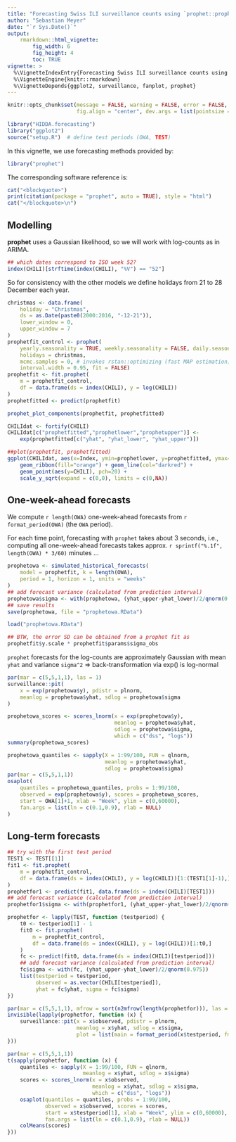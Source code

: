 ```yaml
---
title: "Forecasting Swiss ILI surveillance counts using `prophet::prophet`"
author: "Sebastian Meyer"
date: "`r Sys.Date()`"
output:
    rmarkdown::html_vignette:
        fig_width: 6
        fig_height: 4
        toc: TRUE
vignette: >
  %\VignetteIndexEntry{Forecasting Swiss ILI surveillance counts using 'prophet::prophet'}
  %\VignetteEngine{knitr::rmarkdown}
  %\VignetteDepends{ggplot2, surveillance, fanplot, prophet}
---
```


```r
knitr::opts_chunk$set(message = FALSE, warning = FALSE, error = FALSE,
                      fig.align = "center", dev.args = list(pointsize = 10))
```

```r
library("HIDDA.forecasting")
library("ggplot2")
source("setup.R")  # define test periods (OWA, TEST)
```

In this vignette, we use forecasting methods provided by:
```r
library("prophet")
```

The corresponding software reference is:
```r
cat("<blockquote>")
print(citation(package = "prophet", auto = TRUE), style = "html")
cat("</blockquote>\n")
```


## Modelling

**prophet** uses a Gaussian likelihood, so we will work with log-counts as in ARIMA.

```r
## which dates correspond to ISO week 52?
index(CHILI)[strftime(index(CHILI), "%V") == "52"]
```

So for consistency with the other models we define
holidays from 21 to 28 December each year.

```r
christmas <- data.frame(
    holiday = "Christmas",
    ds = as.Date(paste0(2000:2016, "-12-21")),
    lower_window = 0,
    upper_window = 7
)
prophetfit_control <- prophet(
    yearly.seasonality = TRUE, weekly.seasonality = FALSE, daily.seasonality = FALSE,
    holidays = christmas,
    mcmc.samples = 0, # invokes rstan::optimizing (fast MAP estimation)
    interval.width = 0.95, fit = FALSE)
prophetfit <- fit.prophet(
    m = prophetfit_control,
    df = data.frame(ds = index(CHILI), y = log(CHILI))
)
prophetfitted <- predict(prophetfit)
```

```r
prophet_plot_components(prophetfit, prophetfitted)
```

```r
CHILIdat <- fortify(CHILI)
CHILIdat[c("prophetfitted","prophetlower","prophetupper")] <-
    exp(prophetfitted[c("yhat", "yhat_lower", "yhat_upper")])
```

```r
##plot(prophetfit, prophetfitted)
ggplot(CHILIdat, aes(x=Index, ymin=prophetlower, y=prophetfitted, ymax=prophetupper)) +
    geom_ribbon(fill="orange") + geom_line(col="darkred") +
    geom_point(aes(y=CHILI), pch=20) +
    scale_y_sqrt(expand = c(0,0), limits = c(0,NA))
```



## One-week-ahead forecasts


We compute `r length(OWA)` one-week-ahead forecasts
from `r format_period(OWA)` (the `OWA` period).

For each time point, forecasting with `prophet` takes about 3 seconds, i.e.,
computing all one-week-ahead forecasts takes approx.
`r sprintf("%.1f", length(OWA) * 3/60)` minutes ...

```r
prophetowa <- simulated_historical_forecasts(
    model = prophetfit, k = length(OWA),
    period = 1, horizon = 1, units = "weeks"
)
## add forecast variance (calculated from prediction interval)
prophetowa$sigma <- with(prophetowa, (yhat_upper-yhat_lower)/2/qnorm(0.975))
## save results
save(prophetowa, file = "prophetowa.RData")
```
```r
load("prophetowa.RData")
```

```r
## BTW, the error SD can be obtained from a prophet fit as
prophetfit$y.scale * prophetfit$params$sigma_obs
```


`prophet` forecasts for the log-counts are approximately Gaussian with mean
`yhat` and variance `sigma^2` => back-transformation via exp() is log-normal

```r
par(mar = c(5,5,1,1), las = 1)
surveillance::pit(
    x = exp(prophetowa$y), pdistr = plnorm,
    meanlog = prophetowa$yhat, sdlog = prophetowa$sigma
)
```

```r
prophetowa_scores <- scores_lnorm(x = exp(prophetowa$y),
                                  meanlog = prophetowa$yhat,
                                  sdlog = prophetowa$sigma,
                                  which = c("dss", "logs"))
summary(prophetowa_scores)
```

```r
prophetowa_quantiles <- sapply(X = 1:99/100, FUN = qlnorm,
                               meanlog = prophetowa$yhat,
                               sdlog = prophetowa$sigma)
par(mar = c(5,5,1,1))
osaplot(
    quantiles = prophetowa_quantiles, probs = 1:99/100,
    observed = exp(prophetowa$y), scores = prophetowa_scores,
    start = OWA[1]+1, xlab = "Week", ylim = c(0,60000),
    fan.args = list(ln = c(0.1,0.9), rlab = NULL)
)
```



## Long-term forecasts


```r
## try with the first test period
TEST1 <- TEST[[1]]
fit1 <- fit.prophet(
    m = prophetfit_control,
    df = data.frame(ds = index(CHILI), y = log(CHILI))[1:(TEST1[1]-1),]
)
prophetfor1 <- predict(fit1, data.frame(ds = index(CHILI)[TEST1]))
## add forecast variance (calculated from prediction interval)
prophetfor1$sigma <- with(prophetfor1, (yhat_upper-yhat_lower)/2/qnorm(0.975))
```


```r
prophetfor <- lapply(TEST, function (testperiod) {
    t0 <- testperiod[1] - 1
    fit0 <- fit.prophet(
        m = prophetfit_control,
        df = data.frame(ds = index(CHILI), y = log(CHILI))[1:t0,]
    )
    fc <- predict(fit0, data.frame(ds = index(CHILI)[testperiod]))
    ## add forecast variance (calculated from prediction interval)
    fc$sigma <- with(fc, (yhat_upper-yhat_lower)/2/qnorm(0.975))
    list(testperiod = testperiod,
         observed = as.vector(CHILI[testperiod]),
         yhat = fc$yhat, sigma = fc$sigma)
})
```

```r
par(mar = c(5,5,1,1), mfrow = sort(n2mfrow(length(prophetfor))), las = 1)
invisible(lapply(prophetfor, function (x) {
    surveillance::pit(x = x$observed, pdistr = plnorm,
                      meanlog = x$yhat, sdlog = x$sigma,
                      plot = list(main = format_period(x$testperiod, fmt = "%Y", collapse = "/")))
}))
```

```r
par(mar = c(5,5,1,1))
t(sapply(prophetfor, function (x) {
    quantiles <- sapply(X = 1:99/100, FUN = qlnorm,
                        meanlog = x$yhat, sdlog = x$sigma)
    scores <- scores_lnorm(x = x$observed,
                           meanlog = x$yhat, sdlog = x$sigma,
                           which = c("dss", "logs"))
    osaplot(quantiles = quantiles, probs = 1:99/100,
            observed = x$observed, scores = scores,
            start = x$testperiod[1], xlab = "Week", ylim = c(0,60000),
            fan.args = list(ln = c(0.1,0.9), rlab = NULL))
    colMeans(scores)
}))
```

